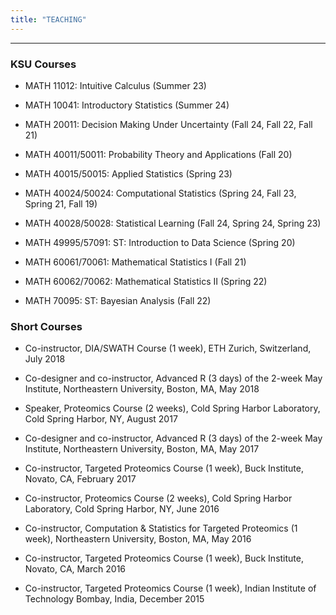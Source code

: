 ```yaml
---
title: "TEACHING"
---
```


---

### KSU Courses

* MATH 11012: Intuitive Calculus (Summer 23)

* MATH 10041: Introductory Statistics (Summer 24)

* MATH 20011: Decision Making Under Uncertainty (Fall 24, Fall 22, Fall 21)

* MATH 40011/50011: Probability Theory and Applications (Fall 20)

* MATH 40015/50015: Applied Statistics (Spring 23)

* MATH 40024/50024: Computational Statistics (Spring 24, Fall 23, Spring 21, Fall 19)

* MATH 40028/50028: Statistical Learning (Fall 24, Spring 24, Spring 23)

* MATH 49995/57091: ST: Introduction to Data Science (Spring 20)

* MATH 60061/70061: Mathematical Statistics I (Fall 21)

* MATH 60062/70062: Mathematical Statistics II (Spring 22)

* MATH 70095: ST: Bayesian Analysis (Fall 22)

### Short Courses

* Co-instructor, DIA/SWATH Course (1 week), ETH Zurich, Switzerland, July 2018

* Co-designer and co-instructor, Advanced R (3 days) of the 2-week May Institute, Northeastern University, Boston, MA, May 2018

* Speaker, Proteomics Course (2 weeks), Cold Spring Harbor Laboratory, Cold Spring Harbor, NY, August 2017

* Co-designer and co-instructor, Advanced R (3 days) of the 2-week May Institute, Northeastern University, Boston, MA, May 2017

* Co-instructor, Targeted Proteomics Course (1 week), Buck Institute, Novato, CA, February 2017

* Co-instructor, Proteomics Course (2 weeks), Cold Spring Harbor Laboratory, Cold Spring Harbor, NY, June 2016

* Co-instructor, Computation \& Statistics for Targeted Proteomics (1 week), Northeastern University, Boston, MA, May 2016

* Co-instructor, Targeted Proteomics Course (1 week), Buck Institute, Novato, CA, March 2016

* Co-instructor, Targeted Proteomics Course (1 week), Indian Institute of Technology Bombay, India, December 2015

